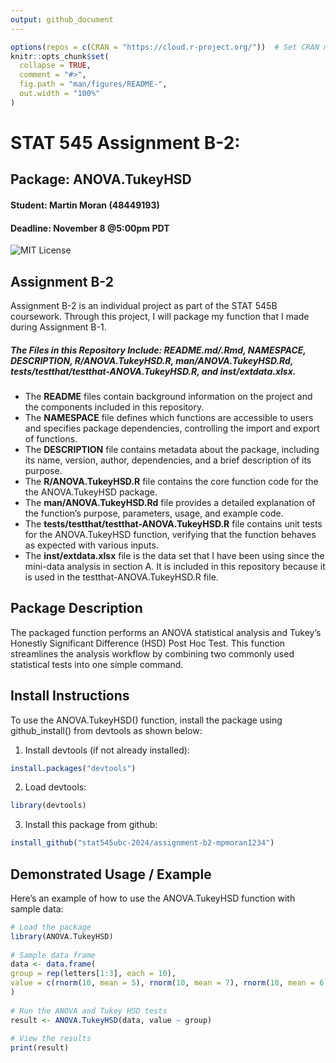 ```yaml
---
output: github_document
---
```



```r
options(repos = c(CRAN = "https://cloud.r-project.org/"))  # Set CRAN mirror
knitr::opts_chunk$set(
  collapse = TRUE,
  comment = "#>",
  fig.path = "man/figures/README-",
  out.width = "100%"
)
```

# STAT 545 Assignment B-2: 
## Package: ANOVA.TukeyHSD
#### Student: Martin Moran (48449193)
#### Deadline: November 8 @5:00pm PDT

<!-- badges: start -->
![MIT License](https://img.shields.io/badge/license-MIT-brightgreen.svg)
<!-- badges: end -->


## Assignment B-2
Assignment B-2 is an individual project as part of the STAT 545B coursework. Through this project, I will package my function that I made during Assignment B-1.

##### The Files in this Repository Include: README.md/.Rmd, NAMESPACE, DESCRIPTION, R/ANOVA.TukeyHSD.R, man/ANOVA.TukeyHSD.Rd, tests/testthat/testthat-ANOVA.TukeyHSD.R, and inst/extdata.xlsx. 
* The **README** files contain background information on the project and the components included in this repository.
* The **NAMESPACE** file defines which functions are accessible to users and specifies package dependencies, controlling the import and export of functions.
* The **DESCRIPTION** file contains metadata about the package, including its name, version, author, dependencies, and a brief description of its purpose.
* The **R/ANOVA.TukeyHSD.R** file contains the core function code for the the ANOVA.TukeyHSD package.
* The **man/ANOVA.TukeyHSD.Rd** file provides a detailed explanation of the function’s purpose, parameters, usage, and example code.
* The **tests/testthat/testthat-ANOVA.TukeyHSD.R** file contains unit tests for the ANOVA.TukeyHSD function, verifying that the function behaves as expected with various inputs.
* The **inst/extdata.xlsx** file is the data set that I have been using since the mini-data analysis in section A. It is included in this repository because it is used in the testthat-ANOVA.TukeyHSD.R file.

## Package Description
The packaged function performs an ANOVA statistical analysis and Tukey's Honestly Significant Difference (HSD) Post Hoc Test. This function streamlines the analysis workflow by combining two commonly used statistical tests into one simple command.

## Install Instructions
To use the ANOVA.TukeyHSD() function, install the package using github_install() from devtools as shown below:

1. Install devtools (if not already installed):
```r
install.packages("devtools")
```

2. Load devtools:
```r
library(devtools)
```
3. Install this package from github:
```r
install_github("stat545ubc-2024/assignment-b2-mpmoran1234")
```

## Demonstrated Usage / Example
Here’s an example of how to use the ANOVA.TukeyHSD function with sample data:
```r
# Load the package
library(ANOVA.TukeyHSD)
  
# Sample data frame
data <- data.frame(
group = rep(letters[1:3], each = 10),
value = c(rnorm(10, mean = 5), rnorm(10, mean = 7), rnorm(10, mean = 6))
)
  
# Run the ANOVA and Tukey HSD tests
result <- ANOVA.TukeyHSD(data, value ~ group)
  
# View the results
print(result)
```

